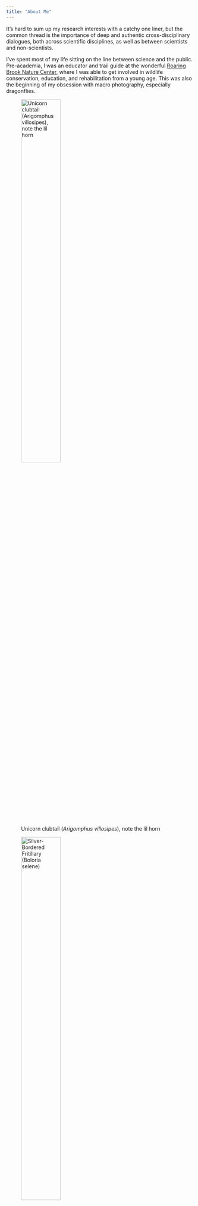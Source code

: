 ```yaml
---
title: "About Me"
---
```


It's hard to sum up my research interests with a catchy one liner, but the common thread is the importance of deep and authentic cross-disciplinary dialogues, both across scientific disciplines, as well as between scientists and non-scientists.

I've spent most of my life sitting on the line between science and the public. Pre-academia, I was an educator and trail guide at the wonderful [Roaring Brook Nature Center](https://www.roaringbrook.org/), where I was able to get involved in wildlife conservation, education, and rehabilitation from a young age. This was also the beginning of my obsession with macro photography, especially dragonflies. 
  
::: {layout-ncol=2}

![Unicorn clubtail (*Arigomphus villosipes*), note the lil horn](files/images/rbnc/P7020153.jpg){ width=50%}

![Silver-Bordered Fritillary (*Boloria selene)*](files/images/rbnc/silver_bordered_frit.jpg){ width=50%}

![Millipede (*Narceus americanus*)](files/images/rbnc/P8200147.JPG){ width=50%}

![Locust Borer (*Megacyllene robiniae*)](files/images/rbnc/P9020096.JPG){ width=50%}

:::  
---

I carried this fascination with nature through my undergraduate education where I was able to participate in Northeastern University's [Three Seas program](https://cos.northeastern.edu/marine-environmental-sciences/three-seas/). This was a life-changing experience, and the intense focus on SCUBA diving opened my eyes to the world beneath the waves. After Three Seas, I remained at the MSC and contributed to several projects investigating the impacts of the invasive red alga *Dasysiphonia japonica*.

::: {layout-ncol=2}
![Biodiversity in the Panamanian mangroves](files/images/NEU/mangrove.jpg){ width=50%}

![Tailless Whip Scorpion (*Phrynus Gervaisii*)](files/images/NEU/IMG_2976.jpg){ width=50%}

![Field observations of macroalgal cover in Nahant, MA](files/images/NEU/MSC_quad.jpg){ width=50%}

![Growth experiments with a variety of algae species, including D. japonica](files/images/NEU/MSC_samples.jpg){ width=50%}

:::
---

Following Three Seas, I also had the opportunity to complete a co-op at Woods Hole Oceanographic Institution in the [Anderson Harmful Algal Bloom lab](https://www2.whoi.edu/site/andersonlab/) where I got some (to put it lightly) hands-on experience with the more technical side of research. My work at WHOI was mainly focused on the early detection of harmful algal blooms (HABS) in the Gulf of Maine via a network of instruments called [Environmental Sample Processors (ESPs)](https://northeasthab.whoi.edu/bloom-monitoring/environmental-sample-processor/). I assisted with the mission programming, maintainence, and deployment of these sensors and was able to see first-hand how modern data streams are transforming the way we learn about the world around us. 

::: {layout-ncol=2}

![An ESP laid bare](files/images/WHOI/esp_chris.jpg){ width=50%}

![ESPs were deployed from R/V Tioga](files/images/WHOI/esp_deployment.jpg){ width=50%}


:::

![The joys of putting electronics in the ocean](files/images/WHOI/pump.jpg)
---


My current work at UMass Boston is mostly focused on the [Floating Forests](www.floatingforests.org) citizen science kelp mapping project, although I have found ways to include myself in a plethora of fieldwork and other projects as well. Throughout my contributions to this Floating Forests, I have had the opportunity to work with other ecologists, remote sensing specialists, education researchers, teachers, students, web designers, and machine learning experts - the list is very long, apologies if I left anyone out! Check out my [Projects and Publications](projects_and_publications.qmd) page for more details on Floating Forests, as well as some of the other things I have been involved with at UMass!

::: {layout-ncol=2}
![Floating Forests at the UMB Student Symposium](files/images/UMB/poster.jpg)

![Passing time during COVID as a virtual science camp counselor](files/images/UMB/acera.jpg)

:::